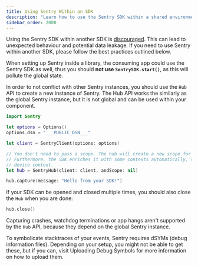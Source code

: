 ```yaml
---
title: Using Sentry Within an SDK
description: "Learn how to use the Sentry SDK within a shared environment, e.g. another SDK."
sidebar_order: 2000
---
```


<Alert>

Using the Sentry SDK within another SDK is [discouraged](/platforms/). This can lead to unexpected behaviour and potential data leakage. If you need to use Sentry within another SDK, please follow the best practices outlined below.

</Alert>

<Alert>

When setting up Sentry inside a library, the consuming app could use the Sentry SDK as well, thus you should **not use `SentrySDK.start()`**, as this will pollute the global state.

</Alert>

In order to not conflict with other Sentry instances, you should use the `Hub` API to create a new instance of Sentry. The Hub API works the similarly as the global Sentry instance, but it is not global and can be used within your component.

```swift
import Sentry

let options = Options()
options.dsn = "___PUBLIC_DSN___"

let client = SentryClient(options: options)

// You don't need to pass a scope. The hub will create a new scope for you automatically.
// Furthermore, the SDK enriches it with some contexts automatically, such as app, OS and
// device context.
let hub = SentryHub(client: client, andScope: nil)

hub.capture(message: "Hello from your SDK!")
```

If your SDK can be opened and closed multiple times, you should also close the `Hub` when you are done:

```swift
hub.close()
```

Capturing crashes, watchdog terminations or app hangs aren't supported by the `Hub` API, because they depend on the global Sentry instance.

To symbolicate stacktraces of your events, Sentry requires dSYMs (debug information files). Depending on your setup, you might not be able to get these, but if you can, visit <PlatformLink to="/dsym/">Uploading Debug Symbols</PlatformLink> for more information on how to upload them.
